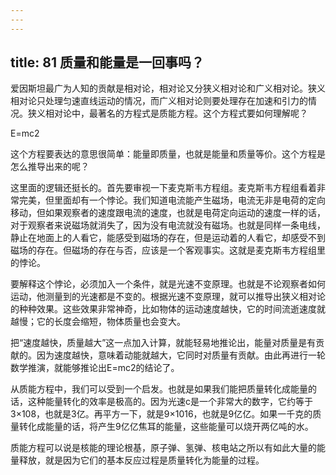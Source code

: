 ```yaml
---
---
---
```

title: 81 质量和能量是一回事吗？
---




爱因斯坦最广为人知的贡献是相对论，相对论又分狭义相对论和广义相对论。狭义相对论只处理匀速直线运动的情况，而广义相对论则要处理存在加速和引力的情况。狭义相对论中，最著名的方程式是质能方程。这个方程式要如何理解呢？

E=mc2

这个方程要表达的意思很简单：能量即质量，也就是能量和质量等价。这个方程是怎么推导出来的呢？

这里面的逻辑还挺长的。首先要审视一下麦克斯韦方程组。麦克斯韦方程组看着非常完美，但里面却有一个悖论。我们知道电流能产生磁场，电流无非是电荷的定向移动，但如果观察者的速度跟电流的速度，也就是电荷定向运动的速度一样的话，对于观察者来说磁场就消失了，因为没有电流就没有磁场。也就是同样一条电线，静止在地面上的人看它，能感受到磁场的存在，但是运动着的人看它，却感受不到磁场的存在。但磁场的存在与否，应该是一个客观事实。这就是麦克斯韦方程组里的悖论。

要解释这个悖论，必须加入一个条件，就是光速不变原理。也就是不论观察者如何运动，他测量到的光速都是不变的。根据光速不变原理，就可以推导出狭义相对论的种种效果。这些效果非常神奇，比如物体的运动速度越快，它的时间流逝速度就越慢；它的长度会缩短，物体质量也会变大。

把“速度越快，质量越大”这一点加入计算，就能轻易地推论出，能量对质量是有贡献的。因为速度越快，意味着动能就越大，它同时对质量有贡献。由此再进行一轮数学推演，就能够推论出E=mc2的结论了。

从质能方程中，我们可以受到一个启发。也就是如果我们能把质量转化成能量的话，这种能量转化的效率是极高的。因为光速c是一个非常大的数字，它约等于3×108，也就是3亿。再平方一下，就是9×1016，也就是9亿亿。如果一千克的质量转化成能量的话，将产生9亿亿焦耳的能量，这些能量可以烧开两亿吨的水。

质能方程可以说是核能的理论根基，原子弹、氢弹、核电站之所以有如此大量的能量释放，就是因为它们的基本反应过程是质量转化为能量的过程。